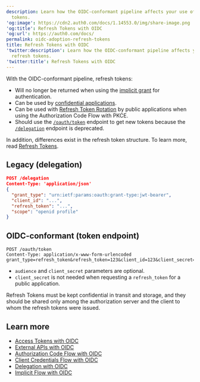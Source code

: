 ```yaml
---
description: Learn how the OIDC-conformant pipeline affects your use of refresh
  tokens.
'og:image': https://cdn2.auth0.com/docs/1.14553.0/img/share-image.png
'og:title': Refresh Tokens with OIDC
'og:url': https://auth0.com/docs/
permalink: oidc-adoption-refresh-tokens
title: Refresh Tokens with OIDC
'twitter:description': Learn how the OIDC-conformant pipeline affects your use of
  refresh tokens.
'twitter:title': Refresh Tokens with OIDC
---
```

With the OIDC-conformant pipeline, <Tooltip tip="Refresh Token: Token used to obtain a renewed Access Token without forcing users to log in again." cta="View Glossary" href="/docs/glossary?term=refresh+tokens">refresh tokens</Tooltip>:

* Will no longer be returned when using the [implicit grant](/docs/get-started/authentication-and-authorization-flow/implicit-flow-with-form-post) for authentication.
* Can be used by [confidential applications](/docs/get-started/applications/confidential-and-public-applications).
* Can be used with [Refresh Token Rotation](/docs/secure/tokens/refresh-tokens/refresh-token-rotation) by public applications when using the Authorization Code Flow with PKCE.
* Should use the [`/oauth/token`](https://auth0.com/docs/api/authentication#refresh-token) endpoint to get new tokens because the [`/delegation`](https://auth0.com/docs/api/authentication#delegation) endpoint is deprecated.

In addition, differences exist in the refresh token structure. To learn more, read [Refresh Tokens](/docs/secure/tokens/refresh-tokens).

## Legacy (delegation)

```json lines
POST /delegation
Content-Type: 'application/json'
{
  "grant_type": "urn:ietf:params:oauth:grant-type:jwt-bearer",
  "client_id": "...",
  "refresh_token": "...",
  "scope": "openid profile"
}
```






## OIDC-conformant (token endpoint)

```http lines
POST /oauth/token
Content-Type: application/x-www-form-urlencoded
grant_type=refresh_token&refresh_token=123&client_id=123&client_secret=123&scope=openid+profile&audience=https%3A%2F%2Fapi.example.com
```






* `audience` and `client_secret` parameters are optional.
* `client_secret` is not needed when requesting a `refresh_token` for a public application.

<Warning>

Refresh Tokens must be kept confidential in transit and storage, and they should be shared only among the authorization server and the client to whom the refresh tokens were issued.

</Warning>

## Learn more

* [Access Tokens with OIDC](/docs/authenticate/login/oidc-conformant-authentication/oidc-adoption-access-tokens)
* [External APIs with OIDC](/docs/authenticate/login/oidc-conformant-authentication/oidc-adoption-apis)
* [Authorization Code Flow with OIDC](/docs/authenticate/login/oidc-conformant-authentication/oidc-adoption-auth-code-flow)
* [Client Credentials Flow with OIDC](/docs/authenticate/login/oidc-conformant-authentication/oidc-adoption-client-credentials-flow)
* [Delegation with OIDC](/docs/authenticate/login/oidc-conformant-authentication/oidc-adoption-delegation)
* [Implicit Flow with OIDC](/docs/authenticate/login/oidc-conformant-authentication/oidc-adoption-implicit-flow)